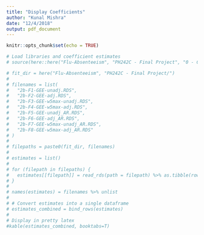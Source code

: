 ```yaml
---
title: "Display Coefficients"
author: "Kunal Mishra"
date: "12/4/2018"
output: pdf_document
---
```


```r
knitr::opts_chunk$set(echo = TRUE)
```

```r
# Load libraries and coefficient estimates
# source(here::here("Flu-Absenteeism", "PH242C - Final Project", "0 - Config.R"))

# fit_dir = here("Flu-Absenteeism", "PH242C - Final Project/")
# 
# filenames = list(
#   "2b-F1-GEE-unadj.RDS",
#   "2b-F2-GEE-adj.RDS",
#   "2b-F3-GEE-w5max-unadj.RDS",
#   "2b-F4-GEE-w5max-adj.RDS",
#   "2b-F5-GEE-unadj_AR.RDS",
#   "2b-F6-GEE-adj_AR.RDS",
#   "2b-F7-GEE-w5max-unadj_AR.RDS",
#   "2b-F8-GEE-w5max-adj_AR.RDS"
# )
# 
# filepaths = paste0(fit_dir, filenames)
# 
# estimates = list()
# 
# for (filepath in filepaths) {
#   estimates[[filepath]] = read_rds(path = filepath) %>% as.tibble(rownames="id")
# }
# 
# names(estimates) = filenames %>% unlist
# 
# # Convert estimates into a single dataframe
# estimates_combined = bind_rows(estimates)
# 
# Display in pretty latex
#kable(estimates_combined, booktabs=T)
```

